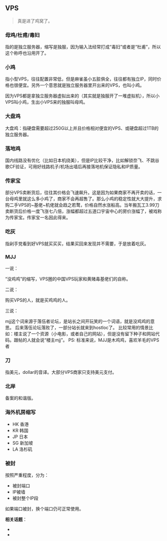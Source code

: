 
## VPS

> 真是进了鸡窝了。

### 母鸡/杜甫/毒妇

指的是独立服务器，缩写是独服，因为输入法经常打成“毒妇”或者是“杜甫”，所以这个称呼也沿用开了。

### 小鸡

指小型VPS，往往配置非常低，但是麻雀虽小五脏俱全，往往都有独立IP，同时价格也很便宜。另外一个意思就是独立服务器里开出来的VPS，也叫小鸡。

因为VPS都是拿独立服务器虚拟出来的（其实就是独服开了一堆虚拟机），所以小VPS叫小鸡，生出小VPS来的独服叫母鸡。

### 大盘鸡

大盘鸡：指硬盘需要超过250G以上并且价格相对便宜的VPS、或硬盘超过1TB的独立服务器。

### 落地鸡

国内线路没有优化（比如日本机绕美），但是IP比较干净，比如解锁奈飞、不跳谷歌CF验证，可用好线路机子/机场出墙后再接落地机保证隐私和IP质量。

### 传家宝

部分VPS卖断货后，往往其价格会飞速飙升。这是因为如果商家不再开卖的话，一台母鸡里就这么多小鸡了，商家不会再超售了。那么小鸡的稳定性就大大提升，求购二手VPS的~基佬~机佬就会趋之若鹜，价格自然水涨船高。当年搬瓦工3.99刀卖断货后价格一度飞涨七八倍，涨幅都超过五道口宇宙中心的房价涨幅了，被戏称为传家宝。传家宝一名因此得来。

### 吃灰

指剁手党看到好VPS就买买买，结果买回来发现并不需要，于是放着吃灰。

### MJJ

一说：

“没鸡鸡”的缩写，VPS圈的中国VPS玩家和黄赌毒基佬们的自称。

二说：

购买VPS的人，就是买鸡鸡的人。

三说：

mjj这个词来源于落伍者论坛，是站长之间开玩笑的一个词语，就是没鸡鸡的意思。
后来落伍论坛落败了，一部分站长就来到hostloc了。
比较常用的情景比如：楼主说了一个资源（小电影，或者自己的网站），但是没有留下种子和网站代码。跟帖的人就会说“楼主mjj”。
PS: 标准来说，MJJ是木鸡鸡，喜欢羊毛的VPS者

### 刀

指美元，dollar的音译。大部分VPS商家只支持美元支付。

### 北岸

备案的和谐版。

### 海外机房缩写

- HK 香港
- KR 韩国
- JP 日本
- SG 新加坡
- LA 洛杉矶

### 被封

按照严重程度，分为：
- 被封端口
- IP被墙
- 被封整个IP段

如果端口被封，换个端口仍可正常使用。

**相关话题**：
 - <LinuxdoTopicLink linuxdoTopicId="177774"/>
 - <LinuxdoTopicLink linuxdoTopicId="102390"/>
